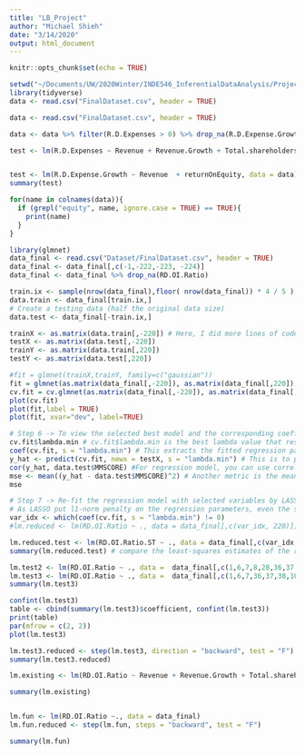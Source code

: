 ```yaml
---
title: "LB_Project"
author: "Michael Shieh"
date: "3/14/2020"
output: html_document
---
```


```r
knitr::opts_chunk$set(echo = TRUE)
```

```r
setwd("~/Documents/UW/2020Winter/INDE546_InferentialDataAnalysis/Project/Dataset/")
library(tidyverse)
data <- read.csv("FinalDataset.csv", header = TRUE)
```

```r
data <- read.csv("FinalDataset.csv", header = TRUE)
```

```r
data <- data %>% filter(R.D.Expenses > 0) %>% drop_na(R.D.Expense.Growth)
```

```r
test <- lm(R.D.Expenses ~ Revenue + Revenue.Growth + Total.shareholders.equity + returnOnEquity + returnOnAssets + Net.Income, data = data)


test <- lm(R.D.Expense.Growth ~ Revenue  + returnOnEquity, data = data)
summary(test)
```
```r
for(name in colnames(data)){
  if (grepl("equity", name, ignore.case = TRUE) == TRUE){
    print(name)
  }
}
```

```r
library(glmnet)
data_final <- read.csv("Dataset/FinalDataset.csv", header = TRUE)
data_final <- data_final[,c(-1,-222,-223, -224)]
data_final <- data_final %>% drop_na(RD.OI.Ratio)

train.ix <- sample(nrow(data_final),floor( nrow(data_final)) * 4 / 5 )
data.train <- data_final[train.ix,]
# Create a testing data (half the original data size)
data.test <- data_final[-train.ix,]

trainX <- as.matrix(data.train[,-220]) # Here, I did more lines of code for data preprocessing. This is because of the data format requirement by the package "glmnet"
testX <- as.matrix(data.test[,-220])
trainY <- as.matrix(data.train[,220])
testY <- as.matrix(data.test[,220])
```


```r
#fit = glmnet(trainX,trainY, family=c("gaussian"))
fit = glmnet(as.matrix(data_final[,-220]), as.matrix(data_final[,220]), family=c("gaussian"))
cv.fit = cv.glmnet(as.matrix(data_final[,-220]), as.matrix(data_final[,220]))
plot(cv.fit)
plot(fit,label = TRUE)
plot(fit, xvar="dev", label=TRUE)
```

```r
# Step 6 -> To view the selected best model and the corresponding coefficients
cv.fit$lambda.min # cv.fit$lambda.min is the best lambda value that results in the best model with smallest mean-squared error
coef(cv.fit, s = "lambda.min") # This extracts the fitted regression parameters of the linear regression model using this lambda value. See how sparse it is. 
y_hat <- predict(cv.fit, newx = testX, s = "lambda.min") # This is to predict using the best model selected by LASSO
cor(y_hat, data.test$MMSCORE) #For regression model, you can use correlation to measure how close your predictions with the true outcome values of the data points 
mse <- mean((y_hat - data.test$MMSCORE)^2) # Another metric is the mean squared error (mse)
mse
```

```r
# Step 7 -> Re-fit the regression model with selected variables by LASSO
# As LASSO put l1-norm penalty on the regression parameters, even the significant variables are selected, their regression parameters are biased towards smaller values. Thus, there is a suggestion to re-fit the regression model with selected variables by LASSO. Then you will get unbiased estimates of the regression parameters and R-squareds, p-values. 
var_idx <- which(coef(cv.fit, s = "lambda.min") != 0)
#lm.reduced <- lm(RD.OI.Ratio ~ ., data = data_final[,c(var_idx, 220)])

lm.reduced.test <- lm(RD.OI.Ratio.ST ~ ., data = data_final[,c(var_idx, 221)])
summary(lm.reduced.test) # compare the least-squares estimates of the regression parameters with the regression parameters from LASSO
```

```r
lm.test2 <- lm(RD.OI.Ratio ~ ., data =  data_final[,c(1,6,7,8,28,36,37,38,105,220)])
lm.test3 <- lm(RD.OI.Ratio ~ ., data =  data_final[,c(1,6,7,36,37,38,105,220)])
summary(lm.test3)
```

```r
confint(lm.test3)
table <- cbind(summary(lm.test3)$coefficient, confint(lm.test3))
print(table)
par(mfrow = c(2, 2))
plot(lm.test3)
```

```r
lm.test3.reduced <- step(lm.test3, direction = "backward", test = "F")
summary(lm.test3.reduced)
```

```r
lm.existing <- lm(RD.OI.Ratio ~ Revenue + Revenue.Growth + Total.shareholders.equity + returnOnEquity + returnOnAssets + Net.Income, data = data_final)

summary(lm.existing)
```


```r

```


```r
lm.fun <- lm(RD.OI.Ratio ~., data = data_final)
lm.fun.reduced <- step(lm.fun, steps = "backward", test = "F")

summary(lm.fun)
```